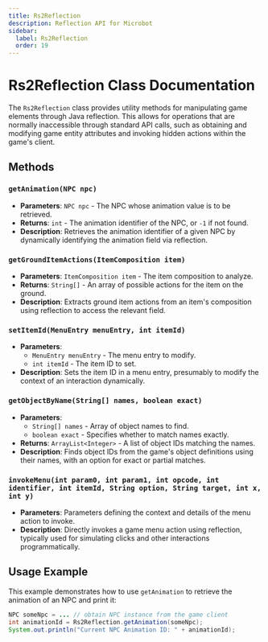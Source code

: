 ```yaml
---
title: Rs2Reflection
description: Reflection API for Microbot
sidebar:
  label: Rs2Reflection
  order: 19
---
```


# Rs2Reflection Class Documentation

The `Rs2Reflection` class provides utility methods for manipulating game elements through Java reflection. This allows for operations that are normally inaccessible through standard API calls, such as obtaining and modifying game entity attributes and invoking hidden actions within the game's client.

## Methods

### `getAnimation(NPC npc)`
- **Parameters**: `NPC npc` - The NPC whose animation value is to be retrieved.
- **Returns**: `int` - The animation identifier of the NPC, or `-1` if not found.
- **Description**: Retrieves the animation identifier of a given NPC by dynamically identifying the animation field via reflection.

### `getGroundItemActions(ItemComposition item)`
- **Parameters**: `ItemComposition item` - The item composition to analyze.
- **Returns**: `String[]` - An array of possible actions for the item on the ground.
- **Description**: Extracts ground item actions from an item's composition using reflection to access the relevant field.

### `setItemId(MenuEntry menuEntry, int itemId)`
- **Parameters**:
    - `MenuEntry menuEntry` - The menu entry to modify.
    - `int itemId` - The item ID to set.
- **Description**: Sets the item ID in a menu entry, presumably to modify the context of an interaction dynamically.

### `getObjectByName(String[] names, boolean exact)`
- **Parameters**:
    - `String[] names` - Array of object names to find.
    - `boolean exact` - Specifies whether to match names exactly.
- **Returns**: `ArrayList<Integer>` - A list of object IDs matching the names.
- **Description**: Finds object IDs from the game's object definitions using their names, with an option for exact or partial matches.

### `invokeMenu(int param0, int param1, int opcode, int identifier, int itemId, String option, String target, int x, int y)`
- **Parameters**: Parameters defining the context and details of the menu action to invoke.
- **Description**: Directly invokes a game menu action using reflection, typically used for simulating clicks and other interactions programmatically.

## Usage Example

This example demonstrates how to use `getAnimation` to retrieve the animation of an NPC and print it:

```java
NPC someNpc = ... // obtain NPC instance from the game client
int animationId = Rs2Reflection.getAnimation(someNpc);
System.out.println("Current NPC Animation ID: " + animationId);

```